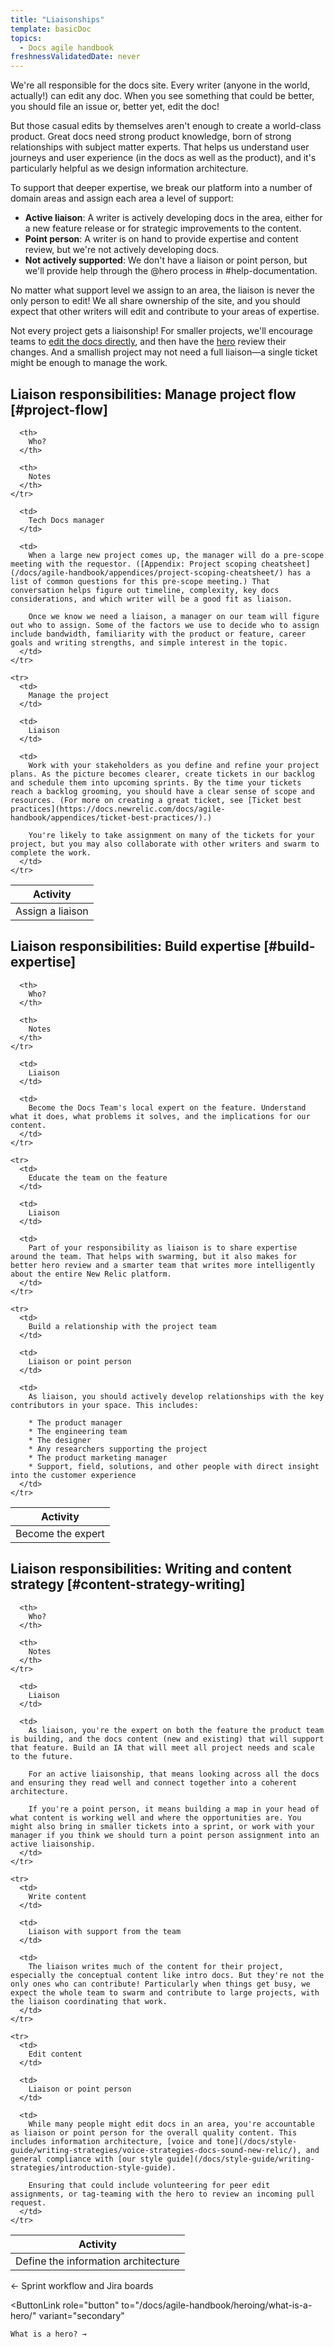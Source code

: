 ```yaml
---
title: "Liaisonships"
template: basicDoc
topics:
  - Docs agile handbook
freshnessValidatedDate: never
---
```


We're all responsible for the docs site. Every writer (anyone in the world, actually!) can edit any doc. When you see something that could be better, you should file an issue or, better yet, edit the doc!

But those casual edits by themselves aren't enough to create a world-class product. Great docs need strong product knowledge, born of strong relationships with subject matter experts. That helps us understand user journeys and user experience (in the docs as well as the product), and it's particularly helpful as we design information architecture.

To support that deeper expertise, we break our platform into a number of domain areas and assign each area a level of support:

* **Active liaison**: A writer is actively developing docs in the area, either for a new feature release or for strategic improvements to the content.
* **Point person**: A writer is on hand to provide expertise and content review, but we're not actively developing docs.
* **Not actively supported**: We don't have a liaison or point person, but we'll provide help through the @hero process in #help-documentation.

No matter what support level we assign to an area, the liaison is never the only person to edit! We all share ownership of the site, and you should expect that other writers will edit and contribute to your areas of expertise.

Not every project gets a liaisonship! For smaller projects, we'll encourage teams to [edit the docs directly](/docs/style-guide/writing-guidelines/create-edit-content/), and then have the [hero](/docs/agile-handbook/heroing/what-is-a-hero/) review their changes. And a smallish project may not need a full liaison—a single ticket might be enough to manage the work.

## Liaison responsibilities: Manage project flow [#project-flow]

<table>
  <thead>
    <tr>
      <th style={{ width: "200px" }}>
        Activity
      </th>

      <th>
        Who?
      </th>

      <th>
        Notes
      </th>
    </tr>
  </thead>

  <tbody>
    <tr>
      <td>
        Assign a liaison
      </td>

      <td>
        Tech Docs manager
      </td>

      <td>
        When a large new project comes up, the manager will do a pre-scope meeting with the requestor. ([Appendix: Project scoping cheatsheet](/docs/agile-handbook/appendices/project-scoping-cheatsheet/) has a list of common questions for this pre-scope meeting.) That conversation helps figure out timeline, complexity, key docs considerations, and which writer will be a good fit as liaison.

        Once we know we need a liaison, a manager on our team will figure out who to assign. Some of the factors we use to decide who to assign include bandwidth, familiarity with the product or feature, career goals and writing strengths, and simple interest in the topic.
      </td>
    </tr>

    <tr>
      <td>
        Manage the project
      </td>

      <td>
        Liaison
      </td>

      <td>
        Work with your stakeholders as you define and refine your project plans. As the picture becomes clearer, create tickets in our backlog and schedule them into upcoming sprints. By the time your tickets reach a backlog grooming, you should have a clear sense of scope and resources. (For more on creating a great ticket, see [Ticket best practices](https://docs.newrelic.com/docs/agile-handbook/appendices/ticket-best-practices/).)

        You're likely to take assignment on many of the tickets for your project, but you may also collaborate with other writers and swarm to complete the work.
      </td>
    </tr>
  </tbody>
</table>

## Liaison responsibilities: Build expertise [#build-expertise]

<table>
  <thead>
    <tr>
      <th style={{ width: "200px" }}>
        Activity
      </th>

      <th>
        Who?
      </th>

      <th>
        Notes
      </th>
    </tr>
  </thead>

  <tbody>
    <tr>
      <td>
        Become the expert
      </td>

      <td>
        Liaison
      </td>

      <td>
        Become the Docs Team's local expert on the feature. Understand what it does, what problems it solves, and the implications for our content.
      </td>
    </tr>

    <tr>
      <td>
        Educate the team on the feature
      </td>

      <td>
        Liaison
      </td>

      <td>
        Part of your responsibility as liaison is to share expertise around the team. That helps with swarming, but it also makes for better hero review and a smarter team that writes more intelligently about the entire New Relic platform.
      </td>
    </tr>

    <tr>
      <td>
        Build a relationship with the project team
      </td>

      <td>
        Liaison or point person
      </td>

      <td>
        As liaison, you should actively develop relationships with the key contributors in your space. This includes:

        * The product manager
        * The engineering team
        * The designer
        * Any researchers supporting the project
        * The product marketing manager
        * Support, field, solutions, and other people with direct insight into the customer experience
      </td>
    </tr>
  </tbody>
</table>

## Liaison responsibilities: Writing and content strategy [#content-strategy-writing]

<table>
  <thead>
    <tr>
      <th style={{ width: "200px" }}>
        Activity
      </th>

      <th>
        Who?
      </th>

      <th>
        Notes
      </th>
    </tr>
  </thead>

  <tbody>
    <tr>
      <td>
        Define the information architecture
      </td>

      <td>
        Liaison
      </td>

      <td>
        As liaison, you're the expert on both the feature the product team is building, and the docs content (new and existing) that will support that feature. Build an IA that will meet all project needs and scale to the future.

        For an active liaisonship, that means looking across all the docs and ensuring they read well and connect together into a coherent architecture.

        If you're a point person, it means building a map in your head of what content is working well and where the opportunities are. You might also bring in smaller tickets into a sprint, or work with your manager if you think we should turn a point person assignment into an active liaisonship.
      </td>
    </tr>

    <tr>
      <td>
        Write content
      </td>

      <td>
        Liaison with support from the team
      </td>

      <td>
        The liaison writes much of the content for their project, especially the conceptual content like intro docs. But they're not the only ones who can contribute! Particularly when things get busy, we expect the whole team to swarm and contribute to large projects, with the liaison coordinating that work.
      </td>
    </tr>

    <tr>
      <td>
        Edit content
      </td>

      <td>
        Liaison or point person
      </td>

      <td>
        While many people might edit docs in an area, you're accountable as liaison or point person for the overall quality content. This includes information architecture, [voice and tone](/docs/style-guide/writing-strategies/voice-strategies-docs-sound-new-relic/), and general compliance with [our style guide](/docs/style-guide/writing-strategies/introduction-style-guide).

        Ensuring that could include volunteering for peer edit assignments, or tag-teaming with the hero to review an incoming pull request.
      </td>
    </tr>
  </tbody>
</table>

<ButtonGroup>
  <ButtonLink
    role="button"
    to="/docs/agile-handbook/sprint-mechanics/sprint-workflow-and-jira-boards/"
    variant="secondary"
  >
    ← Sprint workflow and Jira boards
  </ButtonLink>

  <ButtonLink
    role="button"
    to="/docs/agile-handbook/heroing/what-is-a-hero/"
    variant="secondary"
  >
    What is a hero? →
  </ButtonLink>
</ButtonGroup>